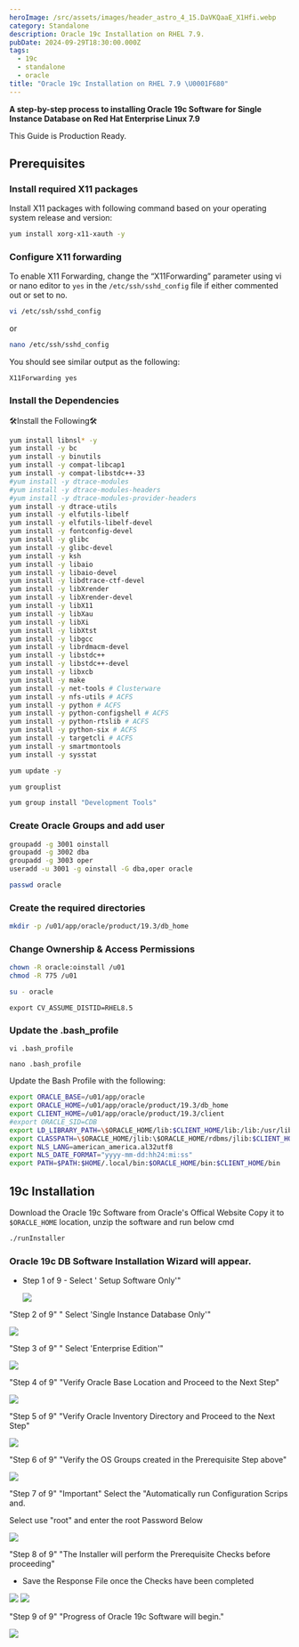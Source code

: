 ```yaml
---
heroImage: /src/assets/images/header_astro_4_15.DaVKQaaE_X1Hfi.webp
category: Standalone
description: Oracle 19c Installation on RHEL 7.9.
pubDate: 2024-09-29T18:30:00.000Z
tags:
  - 19c
  - standalone
  - oracle
title: "Oracle 19c Installation on RHEL 7.9 \U0001F680"
---
```


**A step-by-step process to installing Oracle 19c Software for Single Instance Database on Red Hat Enterprise Linux 7.9**

This Guide is Production Ready.

## Prerequisites

### Install required X11 packages

Install X11 packages with following command based on your operating system release and version:

```bash
yum install xorg-x11-xauth -y
```

### Configure X11 forwarding

To enable X11 Forwarding, change the “X11Forwarding” parameter using vi or nano editor to `yes` in the `/etc/ssh/sshd_config` file if either commented out or set to no.

```bash
vi /etc/ssh/sshd_config
```

or

```bash
nano /etc/ssh/sshd_config
```

You should see similar output as the following:

`X11Forwarding yes`

### Install the Dependencies

<summary>🛠️Install the Following🛠️</summary>

```bash
yum install libnsl* -y
yum install -y bc
yum install -y binutils
yum install -y compat-libcap1
yum install -y compat-libstdc++-33
#yum install -y dtrace-modules
#yum install -y dtrace-modules-headers
#yum install -y dtrace-modules-provider-headers
yum install -y dtrace-utils
yum install -y elfutils-libelf
yum install -y elfutils-libelf-devel
yum install -y fontconfig-devel
yum install -y glibc
yum install -y glibc-devel
yum install -y ksh
yum install -y libaio
yum install -y libaio-devel
yum install -y libdtrace-ctf-devel
yum install -y libXrender
yum install -y libXrender-devel
yum install -y libX11
yum install -y libXau
yum install -y libXi
yum install -y libXtst
yum install -y libgcc
yum install -y librdmacm-devel
yum install -y libstdc++
yum install -y libstdc++-devel
yum install -y libxcb
yum install -y make
yum install -y net-tools # Clusterware
yum install -y nfs-utils # ACFS
yum install -y python # ACFS
yum install -y python-configshell # ACFS
yum install -y python-rtslib # ACFS
yum install -y python-six # ACFS
yum install -y targetcli # ACFS
yum install -y smartmontools
yum install -y sysstat
```

```bash
yum update -y
```

```bash
yum grouplist
```

```bash
yum group install "Development Tools"

```

### Create Oracle Groups and add user

```bash
groupadd -g 3001 oinstall
groupadd -g 3002 dba
groupadd -g 3003 oper
useradd -u 3001 -g oinstall -G dba,oper oracle
```

```bash
passwd oracle
```

### Create the required directories

```bash
mkdir -p /u01/app/oracle/product/19.3/db_home
```

### Change Ownership & Access Permissions

```bash
chown -R oracle:oinstall /u01
chmod -R 775 /u01
```

```bash
su - oracle
```

```
export CV_ASSUME_DISTID=RHEL8.5
```

### Update the .bash_profile

```title="Using
vi .bash_profile
```

```title="Using
nano .bash_profile
```

Update the Bash Profile with the following:

```bash
export ORACLE_BASE=/u01/app/oracle
export ORACLE_HOME=/u01/app/oracle/product/19.3/db_home
export CLIENT_HOME=/u01/app/oracle/product/19.3/client
#export ORACLE_SID=CDB
export LD_LIBRARY_PATH=\$ORACLE_HOME/lib:$CLIENT_HOME/lib:/lib:/usr/lib
export CLASSPATH=\$ORACLE_HOME/jlib:\$ORACLE_HOME/rdbms/jlib:$CLIENT_HOME/rdbms/jlib$
export NLS_LANG=american_america.al32utf8
export NLS_DATE_FORMAT="yyyy-mm-dd:hh24:mi:ss"
export PATH=$PATH:$HOME/.local/bin:$ORACLE_HOME/bin:$CLIENT_HOME/bin
```

## 19c Installation

Download the Oracle 19c Software from Oracle's Offical Website Copy it to `$ORACLE_HOME` location, unzip the software and run below cmd

```bash
./runInstaller
```

### Oracle 19c DB Software Installation Wizard will appear.

- Step 1 of 9 - Select ' Setup Software Only'"

  <img src='https://i.imgur.com/hLbY4kt.png' class='grid-w50' />

"Step 2 of 9" " Select 'Single Instance Database Only'"

<img src='https://i.imgur.com/9xuINtL.png' class='grid-w50' />

"Step 3 of 9" " Select 'Enterprise Edition'"

<img src='https://i.imgur.com/7ENP9hM.png' class='grid-w50' />

"Step 4 of 9" "Verify Oracle Base Location and Proceed to the Next Step"

<img src='https://i.imgur.com/zZuWJvU.png' class='grid-w50' />

"Step 5 of 9" "Verify Oracle Inventory Directory and Proceed to the Next Step"

<img src='https://i.imgur.com/sIBXEQj.png' class='grid-w50' />

"Step 6 of 9" "Verify the OS Groups created in the Prerequisite Step above"

<img src='https://i.imgur.com/Ce16Gfa.png' class='grid-w50' />

"Step 7 of 9" "Important"
Select the "Automatically run Configuration Scrips and.

Select use "root" and enter the root Password Below

<img src='https://i.imgur.com/FlGhzv7.png' class='grid-w50' />

"Step 8 of 9" "The Installer will perform the Prerequisite Checks before proceeding"

<ul>
	<li>Save the Response File once the Checks have been completed</li>
</ul>

<img src='https://i.imgur.com/26mtUOY.png' class='grid-w50' />

<img src='https://i.imgur.com/YCsy1Kz.png' class='grid-w50' />

"Step 9 of 9" "Progress of Oracle 19c Software will begin."

<img src='https://i.imgur.com/d8La3WB.png' class='grid-w50' />
